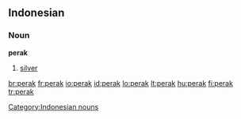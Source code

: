 ==Indonesian==

===Noun===
'''perak'''

# [[silver]]

[[Category:Indonesian nouns]]

[[br:perak]]
[[fr:perak]]
[[io:perak]]
[[id:perak]]
[[lo:perak]]
[[lt:perak]]
[[hu:perak]]
[[fi:perak]]
[[tr:perak]]